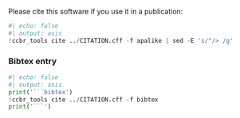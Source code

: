 
Please cite this software if you use it in a publication:

```python
#| echo: false
#| output: asis
!ccbr_tools cite ../CITATION.cff -f apalike | sed -E 's/^/> /g'
```

### Bibtex entry

```python
#| echo: false
#| output: asis
print('```bibtex')
!ccbr_tools cite ../CITATION.cff -f bibtex
print('```')
```
